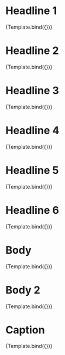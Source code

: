 

<Meta title="Components/DataDisplay/Text" component={Text} />


# Headline 1

<Canvas>
    <Story 
    name="Headline 1"
    args={{
      tag: 'h1',
      variant: 'h1',
    }}>
    {Template.bind({})}
   </Story>
</Canvas>

# Headline 2

<Canvas>
    <Story 
    name="Headline 2"
    args={{
      tag: 'h2',
      variant: 'h2',
    }}>
    {Template.bind({})}
   </Story>
</Canvas>

# Headline 3

<Canvas>
    <Story 
    name="Headline 3"
    args={{
      tag: 'h3',
      variant: 'h3',
    }}>
    {Template.bind({})}
   </Story>
</Canvas>

# Headline 4

<Canvas>
    <Story 
    name="Headline 4"
    args={{
      tag: 'h4',
      variant: 'h4',
    }}>
    {Template.bind({})}
   </Story>
</Canvas>

# Headline 5

<Canvas>
    <Story 
    name="Headline 5"
    args={{
      tag: 'h5',
      variant: 'h5',
    }}>
    {Template.bind({})}
   </Story>
</Canvas>

# Headline 6

<Canvas>
    <Story 
    name="Headline 6"
    args={{
      tag: 'h6',
      variant: 'h6',
    }}>
    {Template.bind({})}
   </Story>
</Canvas>

# Body

<Canvas>
    <Story 
    name="Body"
    args={{
      tag: 'p',
      variant: 'b',
    }}>
    {Template.bind({})}
   </Story>
</Canvas>

# Body 2

<Canvas>
    <Story 
    name="Body 2"
    args={{
      tag: 'p',
      variant: 'b2',
    }}>
    {Template.bind({})}
   </Story>
</Canvas>

# Caption

<Canvas>
    <Story 
    name="Caption"
    args={{
      tag: 'p',
      variant: 'c',
    }}>
    {Template.bind({})}
   </Story>
</Canvas>
